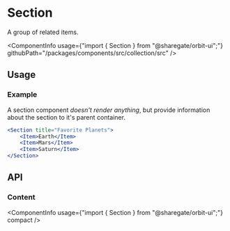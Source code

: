 
<Meta
    title="Collection/Section"
    id="section"
/>

# Section

<Tagline>A group of related items.</Tagline>

<ComponentInfo
    usage={"import { Section } from \"@sharegate/orbit-ui\";"}
    githubPath="/packages/components/src/collection/src"
/>

## Usage

### Example

A section component *doesn't render anything*, but provide information about the section to it's parent container.

```jsx
<Section title="Favorite Planets">
    <Item>Earth</Item>
    <Item>Mars</Item>
    <Item>Saturn</Item>
</Section>
```

## API

### Content

<ComponentInfo
    usage={"import { Section } from \"@sharegate/orbit-ui\";"}
    compact
/>

<ArgsTable of={InnerSection} sort="alpha" />
